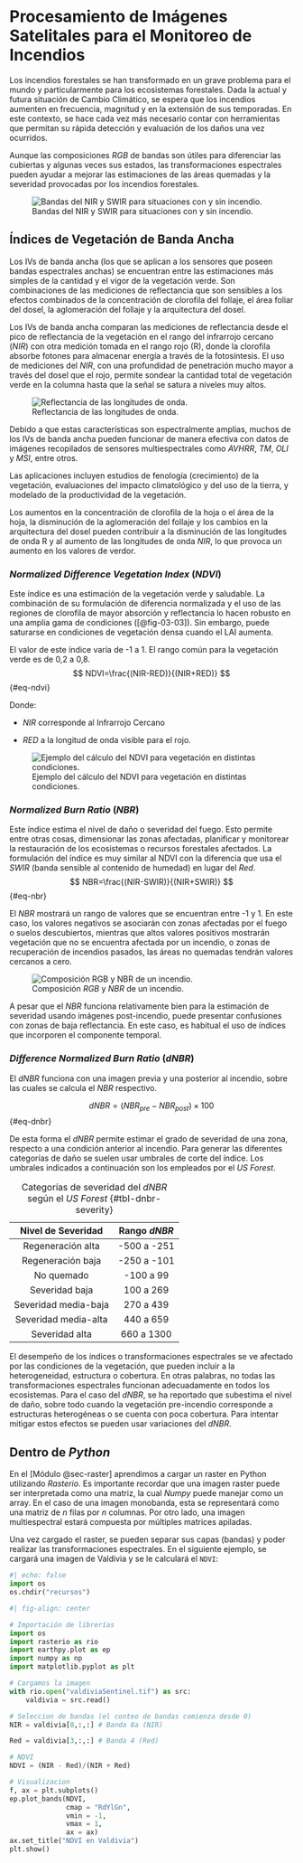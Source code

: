 # Procesamiento de Imágenes Satelitales para el Monitoreo de Incendios

Los incendios forestales se han transformado en un grave problema para el mundo y particularmente para los ecosistemas forestales. Dada la actual y futura situación de Cambio Climático, se espera que los incendios aumenten en frecuencia, magnitud y en la extensión de sus temporadas. En este contexto, se hace cada vez más necesario contar con herramientas que permitan su rápida detección y evaluación de los daños una vez ocurridos. 

Aunque las composiciones *RGB* de bandas son útiles para diferenciar las cubiertas y algunas veces sus estados, las transformaciones espectrales pueden ayudar a mejorar las estimaciones de las áreas quemadas y la severidad provocadas por los incendios forestales.

![Bandas del NIR y SWIR para situaciones con y sin incendio.](foo/web/03-01-transEspec.jpg){#fig-03-01}

## Índices de Vegetación de Banda Ancha

Los IVs de banda ancha (los que se aplican a los sensores que poseen bandas espectrales anchas) se encuentran entre las estimaciones más simples de la cantidad y el vigor de la vegetación verde. Son combinaciones de las mediciones de reflectancia que son sensibles a los efectos combinados de la concentración de clorofila del follaje, el área foliar del dosel, la aglomeración del follaje y la arquitectura del dosel.

Los IVs de banda ancha comparan las mediciones de reflectancia desde el pico de reflectancia de la vegetación en el rango del infrarrojo cercano (*NIR*) con otra medición tomada en el rango rojo (R), donde la clorofila absorbe fotones para almacenar energía a través de la fotosíntesis. El uso de mediciones del *NIR*, con una profundidad de penetración mucho mayor a través del dosel que el rojo, permite sondear la cantidad total de vegetación verde en la columna hasta que la señal se satura a niveles muy altos.

![Reflectancia de las longitudes de onda.](foo/web/03-02-ivs.png){#fig-03-02}

Debido a que estas características son espectralmente amplias, muchos de los IVs de banda ancha pueden funcionar de manera efectiva con datos de imágenes recopilados de sensores multiespectrales como *AVHRR*, *TM*, *OLI* y *MSI*, entre otros.

Las aplicaciones incluyen estudios de fenología (crecimiento) de la vegetación, evaluaciones del impacto climatológico y del uso de la tierra, y modelado de la productividad de la vegetación.

Los aumentos en la concentración de clorofila de la hoja o el área de la hoja, la disminución de la aglomeración del follaje y los cambios en la arquitectura del dosel pueden contribuir a la disminución de las longitudes de onda R y al aumento de las longitudes de onda *NIR*, lo que provoca un aumento en los valores de verdor.



### *Normalized Difference Vegetation Index* (*NDVI*) {-}

Este índice es una estimación de la vegetación verde y saludable. La combinación de su formulación de diferencia normalizada y el uso de las regiones de clorofila de mayor absorción y reflectancia lo hacen robusto en una amplia gama de condiciones ([@fig-03-03]). Sin embargo, puede saturarse en condiciones de vegetación densa cuando el LAI aumenta.

El valor de este índice varía de -1 a 1. El rango común para la vegetación verde es de 0,2 a 0,8.
$$
NDVI=\frac{(NIR-RED)}{(NIR+RED)}
$$ {#eq-ndvi}

Donde: 

-   *NIR* corresponde al Infrarrojo Cercano

-   *RED* a la longitud de onda visible para el rojo.

![Ejemplo del cálculo del NDVI para vegetación en distintas condiciones.](foo/web/03-03-ndvi.jpg){#fig-03-03}

### *Normalized Burn Ratio* (*NBR*) {-}

Este índice estima el nivel de daño o severidad del fuego. Esto permite entre otras cosas, dimensionar las zonas afectadas, planificar y monitorear la restauración de los ecosistemas o recursos forestales afectados. La formulación del índice es muy similar al NDVI con la diferencia que usa el *SWIR* (banda sensible al contenido de humedad) en lugar del *Red*.
$$
NBR=\frac{(NIR-SWIR)}{(NIR+SWIR)}
$$ {#eq-nbr}

El *NBR* mostrará un rango de valores que se encuentran entre -1 y 1. En este caso, los valores negativos se asociarán con zonas afectadas por el fuego o suelos descubiertos, mientras que altos valores positivos mostrarán vegetación que no se encuentra afectada por un incendio, o zonas de recuperación de incendios pasados, las áreas no quemadas tendrán valores cercanos a cero.

![Composición *RGB* y *NBR* de un incendio.](foo/web/03-04-nbr.jpg){#fig-03-04}

A pesar que el *NBR* funciona relativamente bien para la estimación de severidad usando imágenes post-incendio, puede presentar confusiones con zonas de baja reflectancia. En este caso, es habitual el uso de índices que incorporen el componente temporal.

### *Difference Normalized Burn Ratio* (*dNBR*) {-}

El *dNBR* funciona con una imagen previa y una posterior al incendio, sobre las cuales se calcula el *NBR* respectivo.

$$
dNBR=(NBR_{pre} - NBR_{post}) \times 100
$$ {#eq-dnbr}

De esta forma el *dNBR* permite estimar el grado de severidad de una zona, respecto a una condición anterior al incendio. Para generar las diferentes categorías de daño se suelen usar umbrales de corte del índice. Los umbrales indicados a continuación son los empleados por el *US Forest*.

| Nivel de Severidad    | Rango *dNBR* |
|:---------------------:|:------------:|
| Regeneración alta     | -500 a -251  |
| Regeneración baja     | -250 a -101  |
| No quemado            | -100 a 99    |
| Severidad baja        | 100 a 269    |
| Severidad media-baja  | 270 a 439    |
| Severidad media-alta  | 440 a 659    |
| Severidad alta        | 660 a 1300   |

: Categorías de severidad del *dNBR* según el *US Forest* {#tbl-dnbr-severity}

El desempeño de los índices o transformaciones espectrales se ve afectado por las condiciones de la vegetación, que pueden incluir a la heterogeneidad, estructura o cobertura. En otras palabras, no todas las transformaciones espectrales funcionan adecuadamente en todos los ecosistemas. Para el caso del *dNBR*, se ha reportado que subestima el nivel de daño, sobre todo cuando la vegetación pre-incendio corresponde a estructuras heterogéneas o se cuenta con poca cobertura. Para intentar mitigar estos efectos se pueden usar variaciones del *dNBR*.

## Dentro de *Python*

En el [Módulo @sec-raster] aprendimos a cargar un raster en Python utilizando *Rasterio*. Es importante recordar que una imagen raster puede ser interpretada como una matriz, la cual *Numpy* puede manejar como un array. En el caso de una imagen monobanda, esta se representará como una matriz de $n$ filas por $n$ columnas. Por otro lado, una imagen multiespectral estará compuesta por múltiples matrices apiladas.

Una vez cargado el raster, se pueden separar sus capas (bandas) y poder realizar las transformaciones espectrales. En el siguiente ejemplo, se cargará una imagen de Valdivia y se le calculará el `NDVI`:

```python
#| echo: false
import os 
os.chdir("recursos")
```
```python
#| fig-align: center

# Importación de librerías
import os
import rasterio as rio
import earthpy.plot as ep
import numpy as np
import matplotlib.pyplot as plt

# Cargamos la imagen
with rio.open("valdiviaSentinel.tif") as src:
    valdivia = src.read()

# Seleccion de bandas (el conteo de bandas comienza desde 0)
NIR = valdivia[8,:,:] # Banda 8a (NIR)

Red = valdivia[3,:,:] # Banda 4 (Red)

# NDVI
NDVI = (NIR - Red)/(NIR + Red)

# Visualizacion
f, ax = plt.subplots()
ep.plot_bands(NDVI,
              cmap = "RdYlGn",
              vmin = -1,
              vmax = 1,
              ax = ax)
ax.set_title("NDVI en Valdivia")
plt.show()
```


